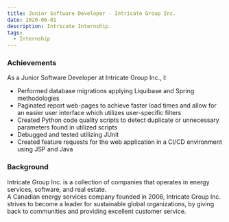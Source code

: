 ```yaml
---
title: Junior Software Developer - Intricate Group Inc.
date: 2020-06-01
description: Intricate Internship.
tags:
  - Internship
---
```


### Achievements

As a Junior Software Developer at Intricate Group Inc., I:

- Performed database migrations applying Liquibase and Spring methodologies
- Paginated report web-pages to achieve faster load times and allow for an easier user interface which utilizes user-specific filters
- Created Python code quality scripts to detect duplicate or unnecessary parameters found in utilized scripts
- Debugged and tested utilizing JUnit
- Created feature requests for the web application in a CI/CD environment using JSP and Java

### Background

Intricate Group Inc. is a collection of companies that operates in energy services, software, and real estate.  
A Canadian energy services company founded in 2006, Intricate Group Inc. strives to become a leader for sustainable global organizations, by giving back to communities and providing excellent customer service.
